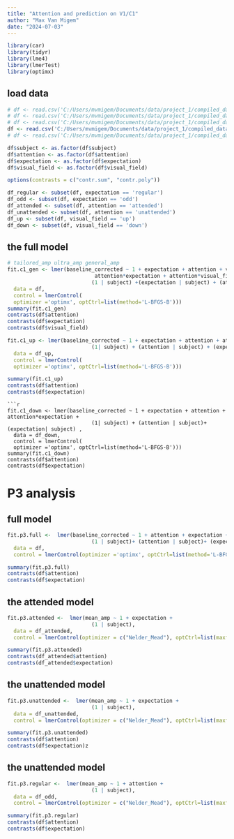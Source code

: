 ```yaml
---
title: "Attention and prediction on V1/C1"
author: "Max Van Migem"
date: "2024-07-03"
---
```


```r
library(car)
library(tidyr)
library(lme4)
library(lmerTest)
library(optimx)
```

## load data

```r
# df <- read.csv('C:/Users/mvmigem/Documents/data/project_1/compiled_dataframes/p3_df.csv')
# df <- read.csv('C:/Users/mvmigem/Documents/data/project_1/compiled_dataframes/c1_long_df.csv')
# df <- read.csv('C:/Users/mvmigem/Documents/data/project_1/compiled_dataframes/c1_galat_long_df.csv')
df <- read.csv('C:/Users/mvmigem/Documents/data/project_1/compiled_dataframes/c1_oc_fix_df.csv')
# df <- read.csv('C:/Users/mvmigem/Documents/data/project_1/compiled_dataframes/c1_oc_var_df.csv')
```
```r
df$subject <- as.factor(df$subject)
df$attention <- as.factor(df$attention)
df$expectation <- as.factor(df$expectation)
df$visual_field <- as.factor(df$visual_field)

options(contrasts = c("contr.sum", "contr.poly"))

df_regular <- subset(df, expectation == 'regular')
df_odd <- subset(df, expectation == 'odd')
df_attended <- subset(df, attention == 'attended')
df_unattended <- subset(df, attention == 'unattended')
df_up <- subset(df, visual_field == 'up')
df_down <- subset(df, visual_field == 'down')
```

## the full model
```r
# tailored_amp ultra_amp general_amp
fit.c1_gen <- lmer(baseline_corrected ~ 1 + expectation + attention + visual_field + 
                            attention*expectation + attention*visual_field + expectation*visual_field +
                           (1 | subject) +(expectation | subject) + (attention | subject) + (visual_field | subject),
  data = df, 
  control = lmerControl(
  optimizer ='optimx', optCtrl=list(method='L-BFGS-B')))
summary(fit.c1_gen)
contrasts(df$attention)
contrasts(df$expectation)
contrasts(df$visual_field)
```
```r
fit.c1_up <- lmer(baseline_corrected ~ 1 + expectation + attention + attention*expectation +
                           (1| subject) + (attention | subject) + (expectation| subject),
  data = df_up, 
  control = lmerControl(
  optimizer ='optimx', optCtrl=list(method='L-BFGS-B')))

summary(fit.c1_up)
contrasts(df$attention)
contrasts(df$expectation)
```
```
```r
fit.c1_down <- lmer(baseline_corrected ~ 1 + expectation + attention + attention*expectation +
                           (1| subject) + (attention | subject)+ (expectation| subject) ,
  data = df_down, 
  control = lmerControl(
  optimizer ='optimx', optCtrl=list(method='L-BFGS-B')))
summary(fit.c1_down)
contrasts(df$attention)
contrasts(df$expectation)
```

# P3 analysis

## full model
```r
fit.p3.full <-  lmer(baseline_corrected ~ 1 + attention + expectation + attention*expectation +
                           (1 | subject)+ (attention | subject)+ (expectation| subject),
  data = df, 
  control = lmerControl(optimizer ='optimx', optCtrl=list(method='L-BFGS-B')))

summary(fit.p3.full)
contrasts(df$attention)
contrasts(df$expectation)
```

## the attended model
```r
fit.p3.attended <-  lmer(mean_amp ~ 1 + expectation +
                           (1 | subject),
  data = df_attended, 
  control = lmerControl(optimizer = c("Nelder_Mead"), optCtrl=list(maxfun=2e6)))

summary(fit.p3.attended)
contrasts(df_attended$attention)
contrasts(df_attended$expectation)
```

## the unattended model
```r
fit.p3.unattended <-  lmer(mean_amp ~ 1 + expectation +
                           (1 | subject),
  data = df_unattended, 
  control = lmerControl(optimizer = c("Nelder_Mead"), optCtrl=list(maxfun=2e6)))

summary(fit.p3.unattended)
contrasts(df$attention)
contrasts(df$expectation)z

```

## the unattended model
```r
fit.p3.regular <-  lmer(mean_amp ~ 1 + attention +
                           (1 | subject),
  data = df_odd, 
  control = lmerControl(optimizer = c("Nelder_Mead"), optCtrl=list(maxfun=2e6)))

summary(fit.p3.regular)
contrasts(df$attention)
contrasts(df$expectation)

```